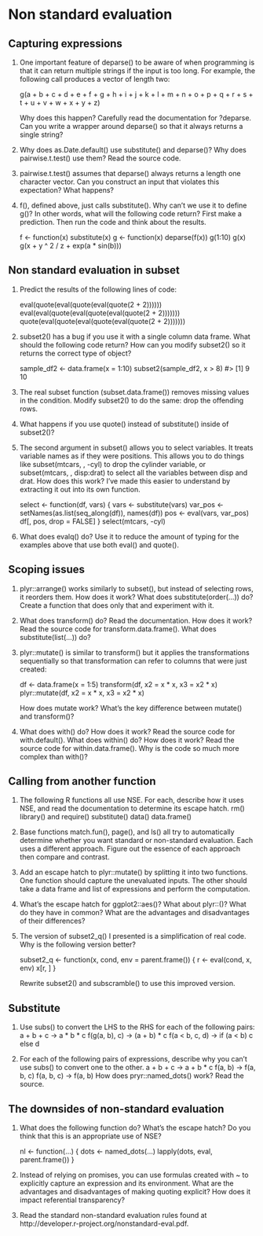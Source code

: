 # Non standard evaluation

## Capturing expressions

1. One important feature of deparse() to be aware of when programming is that it can return multiple strings if the input is too long. For example, the following call produces a vector of length two:

    g(a + b + c + d + e + f + g + h + i + j + k + l + m +
      n + o + p + q + r + s + t + u + v + w + x + y + z)

    Why does this happen? Carefully read the documentation for ?deparse. Can you write a wrapper around deparse() so that it always returns a single string?

2. Why does as.Date.default() use substitute() and deparse()? Why does pairwise.t.test() use them? Read the source code.

3. pairwise.t.test() assumes that deparse() always returns a length one character vector. Can you construct an input that violates this expectation? What happens?

4. f(), defined above, just calls substitute(). Why can’t we use it to define g()? In other words, what will the following code return? First make a prediction. Then run the code and think about the results.

    f <- function(x) substitute(x)
    g <- function(x) deparse(f(x))
    g(1:10)
    g(x)
    g(x + y ^ 2 / z + exp(a * sin(b)))

## Non standard evaluation in subset

1. Predict the results of the following lines of code:

    eval(quote(eval(quote(eval(quote(2 + 2))))))
    eval(eval(quote(eval(quote(eval(quote(2 + 2)))))))
    quote(eval(quote(eval(quote(eval(quote(2 + 2)))))))

2. subset2() has a bug if you use it with a single column data frame. What should the following code return? How can you modify subset2() so it returns the correct type of object?

    sample_df2 <- data.frame(x = 1:10)
    subset2(sample_df2, x > 8)
    #> [1]  9 10

3. The real subset function (subset.data.frame()) removes missing values in the condition. Modify subset2() to do the same: drop the offending rows.

4. What happens if you use quote() instead of substitute() inside of subset2()?

5. The second argument in subset() allows you to select variables. It treats variable names as if they were positions. This allows you to do things like subset(mtcars, , -cyl) to drop the cylinder variable, or subset(mtcars, , disp:drat) to select all the variables between disp and drat. How does this work? I’ve made this easier to understand by extracting it out into its own function.

    select <- function(df, vars) {
      vars <- substitute(vars)
      var_pos <- setNames(as.list(seq_along(df)), names(df))
      pos <- eval(vars, var_pos)
      df[, pos, drop = FALSE]
    }
    select(mtcars, -cyl)

6. What does evalq() do? Use it to reduce the amount of typing for the examples above that use both eval() and quote().

## Scoping issues

1. plyr::arrange() works similarly to subset(), but instead of selecting rows, it reorders them. How does it work? What does substitute(order(...)) do? Create a function that does only that and experiment with it.

2. What does transform() do? Read the documentation. How does it work? Read the source code for transform.data.frame(). What does substitute(list(...)) do?

3. plyr::mutate() is similar to transform() but it applies the transformations sequentially so that transformation can refer to columns that were just created:

    df <- data.frame(x = 1:5)
    transform(df, x2 = x * x, x3 = x2 * x)
    plyr::mutate(df, x2 = x * x, x3 = x2 * x)

    How does mutate work? What’s the key difference between mutate() and transform()?

4. What does with() do? How does it work? Read the source code for with.default(). What does within() do? How does it work? Read the source code for within.data.frame(). Why is the code so much more complex than with()?

## Calling from another function

1. The following R functions all use NSE. For each, describe how it uses NSE, and read the documentation to determine its escape hatch.
        rm()
        library() and require()
        substitute()
        data()
        data.frame()

2. Base functions match.fun(), page(), and ls() all try to automatically determine whether you want standard or non-standard evaluation. Each uses a different approach. Figure out the essence of each approach then compare and contrast.

3. Add an escape hatch to plyr::mutate() by splitting it into two functions. One function should capture the unevaluated inputs. The other should take a data frame and list of expressions and perform the computation.

4. What’s the escape hatch for ggplot2::aes()? What about plyr::()? What do they have in common? What are the advantages and disadvantages of their differences?

5. The version of subset2_q() I presented is a simplification of real code. Why is the following version better?

    subset2_q <- function(x, cond, env = parent.frame()) {
      r <- eval(cond, x, env)
      x[r, ]
    }

    Rewrite subset2() and subscramble() to use this improved version.

## Substitute

1. Use subs() to convert the LHS to the RHS for each of the following pairs:
        a + b + c -> a * b * c
        f(g(a, b), c) -> (a + b) * c
        f(a < b, c, d) -> if (a < b) c else d
   
2. For each of the following pairs of expressions, describe why you can’t use subs() to convert one to the other.
        a + b + c -> a + b * c
        f(a, b) -> f(a, b, c)
        f(a, b, c) -> f(a, b)
    How does pryr::named_dots() work? Read the source.

## The downsides of non-standard evaluation

1. What does the following function do? What’s the escape hatch? Do you think that this is an appropriate use of NSE?

    nl <- function(...) {
      dots <- named_dots(...)
      lapply(dots, eval, parent.frame())
    }

2. Instead of relying on promises, you can use formulas created with ~ to explicitly capture an expression and its environment. What are the advantages and disadvantages of making quoting explicit? How does it impact referential transparency?

3. Read the standard non-standard evaluation rules found at http://developer.r-project.org/nonstandard-eval.pdf.